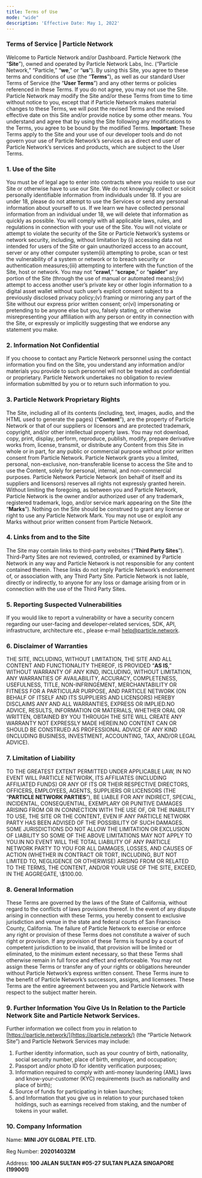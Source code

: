 ```yaml
---
title: Terms of Use
mode: "wide"
description: 'Effective Date: May 1, 2022'
---
```


### Terms of Service | Particle Network

Welcome to Particle Network and/or Dashboard. Particle Network (the “**Site**”), owned and operated by Particle Network Labs, Inc. (“Particle Network,” “Particle,” “**we**,” or “**us**”). By using this Site, you agree to these terms and conditions of use (the “**Terms**”), as well as our standard User Terms of Service (the “**User Terms**”) and any other terms or policies referenced in these Terms. If you do not agree, you may not use the Site. Particle Network may modify the Site and/or these Terms from time to time without notice to you, except that if Particle Network makes material changes to these Terms, we will post the revised Terms and the revised effective date on this Site and/or provide notice by some other means. You understand and agree that by using the Site following any modifications to the Terms, you agree to be bound by the modified Terms. **Important**: These Terms apply to the Site and your use of our developer tools and do not govern your use of Particle Network’s services as a direct end user of Particle Network’s services and products, which are subject to the User Terms.

### 1. Use of the Site

You must be of legal age to enter into contracts where you reside to use our Site or otherwise have to use our Site. We do not knowingly collect or solicit personally identifiable information from individuals under 18. If you are under 18, please do not attempt to use the Services or send any personal information about yourself to us. If we learn we have collected personal information from an individual under 18, we will delete that information as quickly as possible. You will comply with all applicable laws, rules, and regulations in connection with your use of the Site. You will not violate or attempt to violate the security of the Site or Particle Network’s systems or network security, including, without limitation by (i) accessing data not intended for users of the Site or gain unauthorized access to an account, server or any other computer system(ii) attempting to probe, scan or test the vulnerability of a system or network or to breach security or authentication measures;(iii) attempting to interfere with the function of the Site, host or network. You may not “**crawl**,” “**scrape**,” or “**spider**” any portion of the Site (through the use of manual or automated means);(iv) attempt to access another user’s private key or other login information to a digital asset wallet without such user’s explicit consent subject to a previously disclosed privacy policy;(v) framing or mirroring any part of the Site without our express prior written consent; or(vi) impersonating or pretending to be anyone else but you, falsely stating, or otherwise misrepresenting your affiliation with any person or entity in connection with the Site, or expressly or implicitly suggesting that we endorse any statement you make.

### 2. Information Not Confidential

If you choose to contact any Particle Network personnel using the contact information you find on the Site, you understand any information and/or materials you provide to such personnel will not be treated as confidential or proprietary. Particle Network undertakes no obligation to review information submitted by you or to return such information to you.

### 3. Particle Network Proprietary Rights

The Site, including all of its contents (including, text, images, audio, and the HTML used to generate the pages) (“**Content**”), are the property of Particle Network or that of our suppliers or licensors and are protected trademark, copyright, and/or other intellectual property laws. You may not download, copy, print, display, perform, reproduce, publish, modify, prepare derivative works from, license, transmit, or distribute any Content from this Site in whole or in part, for any public or commercial purpose without prior written consent from Particle Network. Particle Network grants you a limited, personal, non-exclusive, non-transferable license to access the Site and to use the Content, solely for personal, internal, and non-commercial purposes. Particle Network Particle Network (on behalf of itself and its suppliers and licensors) reserves all rights not expressly granted herein. Without limiting the foregoing, as between you and Particle Network, Particle Network is the owner and/or authorized user of any trademark, registered trademark, logo, and/or service mark appearing on the Site (the “**Marks**”). Nothing on the Site should be construed to grant any license or right to use any Particle Network Mark. You may not use or exploit any Marks without prior written consent from Particle Network.

### 4. Links from and to the Site

The Site may contain links to third-party websites (“**Third Party Sites**”). Third-Party Sites are not reviewed, controlled, or examined by Particle Network in any way and Particle Network is not responsible for any content contained therein. These links do not imply Particle Network’s endorsement of, or association with, any Third Party Site. Particle Network is not liable, directly or indirectly, to anyone for any loss or damage arising from or in connection with the use of the Third Party Sites.

### 5. Reporting Suspected Vulnerabilities

If you would like to report a vulnerability or have a security concern regarding our user-facing and developer-related services, SDK, API, infrastructure, architecture etc., please e-mail [help@particle.network](http://help@particle.network).

### 6. Disclaimer of Warranties

THE SITE, INCLUDING, WITHOUT LIMITATION, THE SITE AND ALL CONTENT AND FUNCTIONALITY THEREOF, IS PROVIDED “**AS IS**,” WITHOUT WARRANTY OF ANY KIND, INCLUDING, WITHOUT LIMITATION, ANY WARRANTIES OF AVAILABILITY, ACCURACY, COMPLETENESS, USEFULNESS, TITLE, NON-INFRINGEMENT, MERCHANTABILITY OR FITNESS FOR A PARTICULAR PURPOSE, AND PARTICLE NETWORK (ON BEHALF OF ITSELF AND ITS SUPPLIERS AND LICENSORS) HEREBY DISCLAIMS ANY AND ALL WARRANTIES, EXPRESS OR IMPLIED.NO ADVICE, RESULTS, INFORMATION OR MATERIALS, WHETHER ORAL OR WRITTEN, OBTAINED BY YOU THROUGH THE SITE WILL CREATE ANY WARRANTY NOT EXPRESSLY MADE HEREIN.NO CONTENT CAN OR SHOULD BE CONSTRUED AS PROFESSIONAL ADVICE OF ANY KIND (INCLUDING BUSINESS, INVESTMENT, ACCOUNTING, TAX, AND/OR LEGAL ADVICE).

### 7. Limitation of Liability

TO THE GREATEST EXTENT PERMITTED UNDER APPLICABLE LAW, IN NO EVENT WILL PARTICLE NETWORK, ITS AFFILIATES (INCLUDING AFFILIATED FUNDS) OR ANY OF ITS OR THEIR RESPECTIVE DIRECTORS, OFFICERS, EMPLOYEES, AGENTS, SUPPLIERS OR LICENSORS (THE “**PARTICLE NETWORK PARTIES**”), BE LIABLE FOR ANY INDIRECT, SPECIAL, INCIDENTAL, CONSEQUENTIAL, EXEMPLARY OR PUNITIVE DAMAGES ARISING FROM OR IN CONNECTION WITH THE USE OF, OR THE INABILITY TO USE, THE SITE OR THE CONTENT, EVEN IF ANY PARTICLE NETWORK PARTY HAS BEEN ADVISED OF THE POSSIBILITY OF SUCH DAMAGES. SOME JURISDICTIONS DO NOT ALLOW THE LIMITATION OR EXCLUSION OF LIABILITY SO SOME OF THE ABOVE LIMITATIONS MAY NOT APPLY TO YOU.IN NO EVENT WILL THE TOTAL LIABILITY OF ANY PARTICLE NETWORK PARTY TO YOU FOR ALL DAMAGES, LOSSES, AND CAUSES OF ACTION (WHETHER IN CONTRACT OR TORT, INCLUDING, BUT NOT LIMITED TO, NEGLIGENCE OR OTHERWISE) ARISING FROM OR RELATED TO THE TERMS, THE CONTENT, AND/OR YOUR USE OF THE SITE, EXCEED, IN THE AGGREGATE, \\$100.00.

### 8. General Information

These Terms are governed by the laws of the State of California, without regard to the conflicts of laws provisions thereof. In the event of any dispute arising in connection with these Terms, you hereby consent to exclusive jurisdiction and venue in the state and federal courts of San Francisco County, California. The failure of Particle Network to exercise or enforce any right or provision of these Terms does not constitute a waiver of such right or provision. If any provision of these Terms is found by a court of competent jurisdiction to be invalid, that provision will be limited or eliminated, to the minimum extent necessary, so that these Terms shall otherwise remain in full force and effect and enforceable. You may not assign these Terms or transfer any of your rights or obligations hereunder without Particle Network’s express written consent. These Terms inure to the benefit of Particle Network’s successors, assigns, and licensees. These Terms are the entire agreement between you and Particle Network with respect to the subject matter herein.

### 9. Further Information You Give Us In Relation to the Particle Network Site and Particle Network Services.

Further information we collect from you in relation to [https://particle.network/](https://particle.network/) (the “Particle Network Site”) and Particle Network Services may include:

1. Further identity information, such as your country of birth, nationality, social security number, place of birth, employer, and occupation;
2. Passport and/or photo ID for identity verification purposes;
3. Information required to comply with anti-money laundering (AML) laws and know-your-customer (KYC) requirements (such as nationality and place of birth);
4. Source of funds for participating in token launches;
5. and Information that you give us in relation to your purchased token holdings, such as earnings received from staking, and the number of tokens in your wallet.

### 10. Company Information

Name: **MINI JOY GLOBAL PTE. LTD.**

Reg Number: **202014032M**

Address: **100 JALAN SULTAN #05-27 SULTAN PLAZA SINGAPORE (199001)**